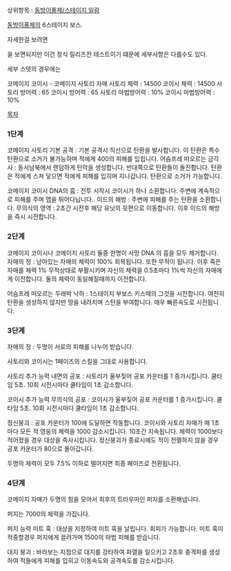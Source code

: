 상위항목 : [[동방이풍제/스테이지 일람]]


[[동방이풍제]]의 6스테이지 보스.


자세한걸 보려면 

{{{#!html
<object classid='clsid:d27cdb6e-ae6d-11cf-96b8-444553540000' codebase='http://fpdownload.macromedia.com/pub/shockwave/cabs/flash/swflash.cab#version=10,0,0,0' width='720' height='438' id='NFPlayer06828' align='middle'><param name='allowScriptAccess' value='always' /><param name='allowFullScreen' value='true' /><param name='movie' value='http://serviceapi.nmv.naver.com/flash/NFPlayer.swf?vid=CBF4D8296CD456F64CCC63E74F076FDB9073&outKey=V1283dccd320d38b8de6e41d66d96590ebd35103838ea51020ded41d66d96590ebd35' /><param name='wmode' value='window' /><embed src='http://serviceapi.nmv.naver.com/flash/NFPlayer.swf?vid=CBF4D8296CD456F64CCC63E74F076FDB9073&outKey=V1283dccd320d38b8de6e41d66d96590ebd35103838ea51020ded41d66d96590ebd35' wmode='window' width='512' height='321' allowScriptAccess='always' name='NFPlayer06828' allowFullScreen='true' type='application/x-shockwave-flash' /></object>
}}}


을 보면되지만 이건 정식 릴리즈전 테스트이기 떄문에 세부사항은 다를수도 있다.


세부 스텟의 경우에는


코메이지 코이시 - 코메이지 사토리 자매
사토리 체력 : 14500
코이시 체력 : 14500
사토리 방어력 : 65
코이시 방어력 : 65
사토리 마법방어력 : 10%
코이시 마법방어력 : 10%



[[목차]]


=== 1단계 ===


코메이지 사토리
기본 공격 : 기본 공격시 직선으로 탄환을 발사합니다. 이 탄환은 특수탄환으로 소거가 불가능하며 적에게 400의 피해를 입힙니다.
어슴프레 떠오르는 금각사 : 동서남북에서 랜덤하게 탄막을 생성합니다. 반대쪽으로 탄환들이 돌진합니다. 탄환은 적에게 스쳐 닿으면 적에게 피해를 입히며 지나갑니다. 탄환으로 소거가 가능합니다.




코메이지 코이시
DNA의 흠 : 전투 시작시 코이시가 하나 소환합니다. 주변에 계속적으로 피해를 주며 맵을 튀어다닙니다..
이드의 해방 : 주변에 피해를 주는 탄환을 소환합니다. 
무의식의 영역 : 2초간 시전후 해당 유닛의 뒷편으로 이동합니다. 이후 이드의 해방을 즉시 시전합니다.


=== 2단계 ===


코메이지 코이시나 코메이지 사토리 둘중 한명이 사망
DNA 의 흠을 모두 제거합니다. 
자매의 정 : 남아있는 자매의 체력이 100% 회복됩니다. 또한 무적이 됩니다.
이후 죽은 자매를 체력 1% 무적상태로 부활시키며 자신의 체력을 0.5초마다 1%씩 자신의 자매에게 이전합니다. 둘의 체력이 동일해질때까지 이전합니다. 



어슴프레 떠오르는 두래박 낙하 : 1스테이지 부보스 키스메의 그것을 시전합니다. 여전히 탄환을 생성하지 않지만 땅을 내려치며 스턴을 부여합니다. 매우 빠른속도로 시전됩니다.


=== 3단계 ===


자매의 정 : 두명이 서로의 피해를 나누어 받습니다.




사토리와 코이시는 1페이즈의 스킬을 그대로 사용합니다.




사토리 추가 능력
내면의 공포 : 사토리가 울부짖어 공포 카운터를 1 증가시킵니다. 쿨타임 5초. 10회 시전시마다 쿨타임이 1초 감소합니다.




코이시 추가 능력
무의식의 공포 : 코이시가 울부짖어 공포 카운터를 1 증가시킵니다. 쿨타임 5초. 10회 시전시마다 쿨타임이 1초 감소합니다.




정신붕괴 : 공포 카운터가 100에 도달하면 작동합니다. 코이시와 사토리 자매가 매 1초마다 모든 적 영웅의 체력을 1000 감소시킵니다. 10초간 지속됩니다. 체력이 1000보다 적어졌을 경우 대상을 즉사시킵니다.
정신붕괴가 종료시에도 적이 전멸하지 않을 경우 공포 카운터가 80으로 돌아갑니다.




두명의 체력이 모두 7.5% 이하로 떨어지면 최종 페이즈로 전환됩니다.


=== 4단계 ===


코메이지 자매가 두명의 힘을 모아서 최후의 트라우마인 퍼지를 소환해냅니다. 



퍼지는 7000의 체력을 가집니다.



퍼지 능력
미트 훅 : 대상을 지정하여 미트 훅을 날립니다. 회피가 가능합니다. 미트 훅이 적중할경우 퍼지에게 끌려가며 1500의 마법 피해를 받습니다.



대지 붕괴 : 바라보는 지점으로 대지를 강타하여 파열을 일으키고 2초후 충격파를 생성하여 적들에게 피해를 입히고 이동속도와 공격속도를 감소시킵니다.
